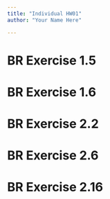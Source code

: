 ```yaml
---
title: "Individual HW01"
author: "Your Name Here"

---
```


# BR Exercise 1.5

# BR Exercise 1.6

# BR Exercise 2.2

# BR Exercise 2.6

# BR Exercise 2.16
 


